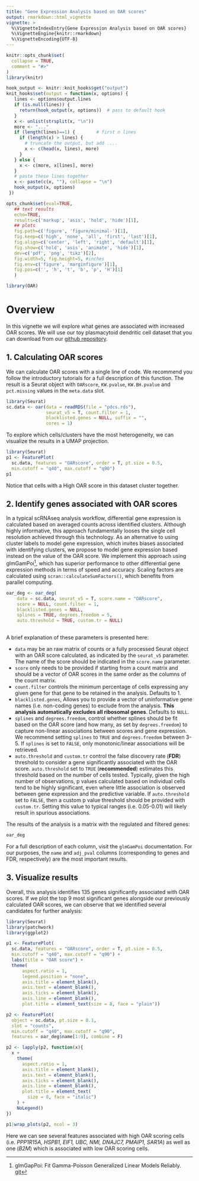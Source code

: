 ```yaml
---
title: "Gene Expression Analysis based on OAR scores"
output: rmarkdown::html_vignette
vignette: >
  %\VignetteIndexEntry{Gene Expression Analysis based on OAR scores}
  %\VignetteEngine{knitr::rmarkdown}
  %\VignetteEncoding{UTF-8}
---
```


```r
knitr::opts_chunk$set(
  collapse = TRUE,
  comment = "#>"
)
library(knitr)

hook_output <- knitr::knit_hooks$get("output")
knit_hooks$set(output = function(x, options) {
   lines <- options$output.lines
   if (is.null(lines)) {
     return(hook_output(x, options))  # pass to default hook
   }
   x <- unlist(strsplit(x, "\n"))
   more <- "..."
   if (length(lines)==1) {        # first n lines
     if (length(x) > lines) {
       # truncate the output, but add ....
       x <- c(head(x, lines), more)
     }
   } else {
     x <- c(more, x[lines], more)
   }
   # paste these lines together
   x <- paste(c(x, ""), collapse = "\n")
   hook_output(x, options)
 })

opts_chunk$set(eval=TRUE,
   ## text results
   echo=TRUE,
   results=c('markup', 'asis', 'hold', 'hide')[1],
   ## plots
   fig.path=c('figure', 'figure/minimal-')[1],
   fig.keep=c('high', 'none', 'all', 'first', 'last')[1],
   fig.align=c('center', 'left', 'right', 'default')[1],
   fig.show=c('hold', 'asis', 'animate', 'hide')[1],
   dev=c('pdf', 'png', 'tikz')[2],
   fig.width=5, fig.height=5, #inches
   fig.env=c('figure', 'marginfigure')[1],
   fig.pos=c('', 'h', 't', 'b', 'p', 'H')[1]
   )
```

```r
library(OAR)
```

# Overview

In this vignette we will explore what genes are associated with increased OAR scores. We will use our toy plasmacytoid dendritic cell dataset that you can download from our [github repository](https://github.com/Sanin-Lab/OARscRNA/tree/main/vignettes).

## 1. Calculating OAR scores

We can calculate OAR scores with a single line of code. We recommend you follow the introductory tutorials for a full description of this function. The result is a Seurat object with `OARscore`, `KW.pvalue`, `KW.BH.pvalue` and `pct.missing` values in the `meta.data` slot.

```r
library(Seurat)
sc.data <- oar(data = readRDS(file = "pdcs.rds"), 
               seurat_v5 = T, count.filter = 1,
               blacklisted.genes = NULL, suffix = "",
               cores = 1)
```

To explore which cells/clusters have the most heterogeneity, we can visualize the results in a UMAP projection.

```r
library(Seurat)
p1 <- FeaturePlot(
  sc.data, features = "OARscore", order = T, pt.size = 0.5, 
  min.cutoff = "q40", max.cutoff = "q90")
p1
```

Notice that cells with a High OAR score in this dataset cluster together.

## 2. Identify genes associated with OAR scores

In a typical scRNAseq analysis workflow, differential gene expression is calculated based on averaged counts across identified clusters. Although highly informative, this approach fundamentally looses the single cell resolution achieved through this technology. As an alternative to using cluster labels to model gene expression, which invites biases associated with identifying clusters, we propose to model gene expression based instead on the value of the OAR score. We implement this approach using glmGamPoi[^1], which has superior performance to other differential gene expression methods in terms of speed and accuracy. Scaling factors are calculated using `scran::calculateSumFactors()`, which benefits from parallel computing.

[^1]: glmGapPoi: Fit Gamma-Poisson Generalized Linear Models Reliably. [git](https://github.com/const-ae/glmGamPoi)

```r
oar_deg <- oar_deg(
    data = sc.data, seurat_v5 = T, score.name = "OARscore", 
    score = NULL, count.filter = 1,
    blacklisted.genes = NULL,
    splines = TRUE, degrees.freedom = 5,
    auto.threshold = TRUE, custom.tr = NULL)
  
```

A brief explanation of these parameters is presented here:

-   `data` may be an raw matrix of counts or a fully processed Seurat object with an OAR score calculated, as indicated by the `seurat_v5` parameter. The name of the score should be indicated in the `score.name` parameter.
-   `score` only needs to be provided if starting from a count matrix and should be a vector of OAR scores in the same order as the columns of the count matrix.
-   `count.filter` controls the minimum percentage of cells expressing any given gene for that gene to be retained in the analysis. Defaults to 1.
-   `blacklisted.genes`, Allows you to provide a vector of uninformative gene names (i.e. non-coding genes) to exclude from the analysis. **This analysis automatically excludes all ribosomal genes**. Defaults to `NULL`.
-   `splines` and `degrees.freedom`, control whether splines should be fit based on the OAR score (and how many, as set by `degrees.freedom`) to capture non-linear associations between scores and gene expression. We recommend setting `splines` to `TRUE` and `degrees.freedom` between 3-5. If `splines` is set to `FALSE`, only monotonic/linear associations will be retrieved.
-   `auto.threshold` and `custom.tr` control the false discovery rate (**FDR**) threshold to consider a gene significantly associated with the OAR score. `auto.threshold` set to `TRUE` (**recommended**) estimates this threshold based on the number of cells tested. Typically, given the high number of observations, p values calculated based on individual cells tend to be highly significant, even where little association is observed between gene expression and the predictive variable. If `auto.threshold` set to `FALSE`, then a custom p value threshold should be provided with `custom.tr`. Setting this value to typical ranges (i.e. 0.05-0.01) will likely result in spurious associations.

The results of the analysis is a matrix with the regulated and filtered genes:

```r
oar_deg
```

For a full description of each column, visit the `glmGamPoi` documentation. For our purposes, the `name` and `adj_pval` columns (corresponding to genes and FDR, respectively) are the most important results.

## 3. Visualize results

Overall, this analysis identifies 135 genes significantly associated with OAR scores. If we plot the top 9 most significant genes alongside our previously calculated OAR scores, we can observe that we identified several candidates for further analysis:

```r
library(Seurat)
library(patchwork)
library(ggplot2)

p1 <- FeaturePlot(
  sc.data, features = "OARscore", order = T, pt.size = 0.5, 
  min.cutoff = "q40", max.cutoff = "q90") + 
  labs(title = "OAR score") +
  theme(
      aspect.ratio = 1,
      legend.position = "none",
      axis.title = element_blank(),
      axis.text = element_blank(),
      axis.ticks = element_blank(),
      axis.line = element_blank(),
      plot.title = element_text(size = 8, face = "plain"))

p2 <- FeaturePlot(
  object = sc.data, pt.size = 0.1,
  slot = "counts",
  min.cutoff = "q40", max.cutoff = "q90",
  features = oar_deg$name[1:9], combine = F)

p2 <- lapply(p2, function(x){
  x +
    theme(
      aspect.ratio = 1,
      axis.title = element_blank(),
      axis.text = element_blank(),
      axis.ticks = element_blank(),
      axis.line = element_blank(),
      plot.title = element_text(
        size = 8, face = "italic")
    ) +
    NoLegend()
})

p1|wrap_plots(p2, ncol = 3)
```

Here we can see several features associated with high OAR scoring cells (i.e. *PPP1R15A, HSPB1, EIF1, UBC, NMI, DNAJC7, PMAIP1, SAR1A*) as well as one (*B2M*) which is associated with low OAR scoring cells.
